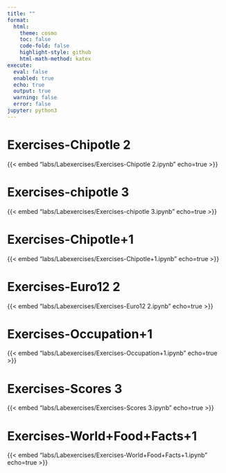 ```yaml
---
title: ""
format:
  html:
    theme: cosmo
    toc: false
    code-fold: false
    highlight-style: github
    html-math-method: katex
execute:
  eval: false
  enabled: true
  echo: true      
  output: true    
  warning: false  
  error: false    
jupyter: python3
---
```



# Exercises-Chipotle 2
{{< embed "labs/Labexercises/Exercises-Chipotle 2.ipynb" echo=true >}}

# Exercises-chipotle 3
{{< embed "labs/Labexercises/Exercises-chipotle 3.ipynb" echo=true >}}

# Exercises-Chipotle+1
{{< embed "labs/Labexercises/Exercises-Chipotle+1.ipynb" echo=true >}}

# Exercises-Euro12 2
{{< embed "labs/Labexercises/Exercises-Euro12 2.ipynb" echo=true >}}

# Exercises-Occupation+1
{{< embed "labs/Labexercises/Exercises-Occupation+1.ipynb" echo=true >}}

# Exercises-Scores 3
{{< embed "labs/Labexercises/Exercises-Scores 3.ipynb" echo=true >}}

# Exercises-World+Food+Facts+1
{{< embed "labs/Labexercises/Exercises-World+Food+Facts+1.ipynb" echo=true >}}